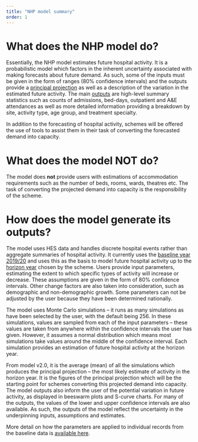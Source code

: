 ```yaml
---
title: "NHP model summary"
order: 1
---
```


# What does the NHP model do?

Essentially, the NHP model estimates future hospital activity. It is a probabilistic model which factors in the inherent uncertainty associated with making forecasts about future demand. As such, some of the inputs must be given in the form of ranges (80% confidence intervals) and the outputs provide a [principal projection](/user_guide/glossary.qmd#principal-projection) as well as a description of the variation in the estimated future activity. The main [outputs](/user_guide/FAQ.qmd#how-are-outputs-provided) are high-level summary statistics such as counts of admissions, bed-days, outpatient and A&E attendances as well as more detailed information providing a breakdown by site, activity type, age group, and treatment specialty.  

In addition to the forecasting of hospital activity, schemes will be offered the use of tools to assist them in their task of converting the forecasted demand into capacity. 

# What does the model NOT do? 

The model does **not** provide users with estimations of accommodation requirements such as the number of beds, rooms, wards, theatres etc. The task of converting the projected demand into capacity is the responsibility of the scheme.   

# How does the model generate its outputs? 

The model uses HES data and handles discrete hospital events rather than aggregate summaries of hospital activity. It currently uses the [baseline year 2019/20](/user_guide/FAQ.qmd#why-do-we-use-a-201920-baseline-year) and uses this as the basis to model future hospital activity up to the [horizon year](/user_guide/FAQ.qmd#which-year-should-be-selected-as-the-horizon-year) chosen by the scheme. Users provide input parameters, estimating the extent to which specific types of activity will increase or decrease. These assumptions are given in the form of 80% confidence intervals.  Other change factors are also taken into consideration, such as demographic and non-demographic growth. Some parameters can not be adjusted by the user because they have been determined nationally.  

The model uses Monte Carlo simulations – it runs as many simulations as have been selected by the user, with the default being 256. In these simulations, values are sampled from each of the input parameters – these values are taken from anywhere within the confidence intervals the user has given. However, it assumes a normal distribution which means most simulations take values around the middle of the confidence interval. Each simulation provides an estimation of future hospital activity at the horizon year. 

From model v2.0, it is the average (mean) of all the simulations which produces the principal projection – the most likely estimate of activity in the horizon year. It is the figures of the principal projection which will be the starting point for schemes converting this projected demand into capacity. The model outputs also inform the user of the potential variation in future activity, as displayed in beeswarm plots and S-curve charts. For many of the outputs, the values of the lower and upper confidence intervals are also available. As such, the outputs of the model reflect the uncertainty in the underpinning inputs, assumptions and estimates.  

More detail on how the parameters are applied to individual records from the baseline data is [available here](/modelling_methodology/modelling_uncertainty.qmd). 

